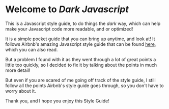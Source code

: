 # Welcome to _Dark Javascript_

This is a Javascript style guide, to do things the _dark_ way, which can help make your Javascript code more readable, and or optimized!

It is a simple pocket guide that you can bring up anytime, and look at! It follows Airbnb's amazing Javascript style guide that can be found [here](https://github.com/airbnb/javascript#readme), which you can also read.

But a problem I found with it as they went through a lot of great points a little too quickly, so I decided to fix it by talking about the points in much more detail! 

But even if you are scared of me going off track of the style guide, I still follow all the points Airbnb's style guide goes through, so you don't have to worry about it.

Thank you, and I hope you enjoy this Style Guide!